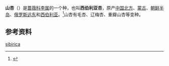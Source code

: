 {{Speciesbox
| image = Абрикос сибирский.jpg
| image_caption = 山杏果实
| display_parents = 2
| genus = Prunus
| parent = Prunus sect. Armeniaca
| species = sibirica
| authority = [[L.|L.]]
| synonyms =
* ''Armeniaca sibirica'' (L.) Lam.
}}

'''山杏'''（{{lang-xm|Prunus sibirica}}）是[[蔷薇科|蔷薇科]][[李属|李属]]的一个种，也叫'''西伯利亚杏'''，原产[[中国北方|中国北方]]、[[蒙古|蒙古]]、[[朝鲜半岛|朝鲜半岛]]、[[俄罗斯远东|俄罗斯远东]]和[[西伯利亚|西伯利亚]]。<ref>{{Cite web|title=山杏 Armeniaca sibirica（中国植物志）|url=http://www.iplant.cn/info/Armeniaca%20sibirica?t=z|accessdate=2021-01-12|author=|date=|format=|work=iPlant 植物智——植物物种信息系统|publisher=中国科学院植物研究所系统与进化植物学国家重点实验室|language=|archive-date=2021-01-13|archive-url=https://web.archive.org/web/20210113061038/http://www.iplant.cn/info/Armeniaca%20sibirica?t=z|dead-url=no}}</ref>山杏有毛杏、辽梅杏、重瓣山杏等变种。

== 参考资料 ==
<references />

{{Taxonbar|from=Q964938}}

[[Category:杏组|sibirica]]